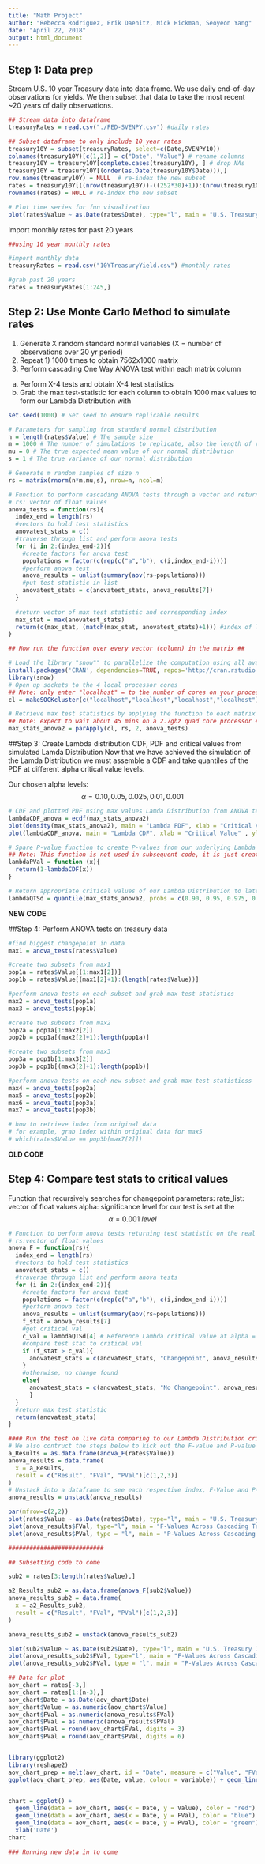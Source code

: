 ---
title: "Math Project"
author: "Rebecca Rodriguez, Erik Daenitz, Nick Hickman, Seoyeon Yang"
date: "April 22, 2018"
output: html_document
---


## Step 1: Data prep
Stream U.S. 10 year Treasury data into data frame. We use daily end-of-day observations for yields. We then subset that data to take the most recent ~20 years of daily observations.

```{r, tidy = TRUE}
## Stream data into dataframe
treasuryRates = read.csv("./FED-SVENPY.csv") #daily rates

## Subset dataframe to only include 10 year rates
treasury10Y = subset(treasuryRates, select=c(Date,SVENPY10))
colnames(treasury10Y)[c(1,2)] = c("Date", "Value") # rename columns
treasury10Y = treasury10Y[complete.cases(treasury10Y), ] # drop NAs
treasury10Y = treasury10Y[(order(as.Date(treasury10Y$Date))),]
row.names(treasury10Y) = NULL  # re-index the new subset
rates = treasury10Y[((nrow(treasury10Y))-((252*30)+1)):(nrow(treasury10Y)),] # take ~30 past years of treasury data, data takes a year to = 252 days per year and 30 years of past data from the latest observed value
rownames(rates) = NULL # re-index the new subset

# Plot time series for fun visualization
plot(rates$Value ~ as.Date(rates$Date), type="l", main = "U.S. Treasury 10 Year - Yield (%)", xlab = "Date" ,ylab = "Yield (%)")

```

Import monthly rates for past 20 years

```{r, tidy = TRUE}

##using 10 year monthly rates

#import monthly data
treasuryRates = read.csv("10YTreasuryYield.csv") #monthly rates

#grab past 20 years
rates = treasuryRates[1:245,]
```


## Step 2: Use Monte Carlo Method to simulate rates

1) Generate X random standard normal variables (X = number of observations over 20 yr period)
2) Repeat 1) 1000 times to obtain 7562x1000 matrix
3) Perform cascading One Way ANOVA test within each matrix column
  a) Perform X-4 tests and obtain X-4 test statistics
  b) Grab the max test-statistic for each column to obtain 1000 max values to form our Lambda Distribution with

```{r, tidy = TRUE}
set.seed(1000) # Set seed to ensure replicable results

# Parameters for sampling from standard normal distribution
n = length(rates$Value) # The sample size
m = 1000 # The number of simulations to replicate, also the length of values in our Lambda Distribution
mu = 0 # The true expected mean value of our normal distribution
s = 1 # The true variance of our normal distribution

# Generate m random samples of size n
rs = matrix(rnorm(n*m,mu,s), nrow=n, ncol=m)

# Function to perform cascading ANOVA tests through a vector and return max f statistic
# rs: vector of float values
anova_tests = function(rs){
  index_end = length(rs)
  #vectors to hold test statistics
  anovatest_stats = c()
  #traverse through list and perform anova tests
  for (i in 2:(index_end-2)){
    #create factors for anova test
    populations = factor(c(rep(c("a","b"), c(i,index_end-i))))
    #perform anova test
    anova_results = unlist(summary(aov(rs~populations)))
    #put test statistic in list
    anovatest_stats = c(anovatest_stats, anova_results[7])
  }
  
  #return vector of max test statistic and corresponding index
  max_stat = max(anovatest_stats)
  return(c(max_stat, (match(max_stat, anovatest_stats)+1))) #index of last element in first population
}

## Now run the function over every vector (column) in the matrix ##

# Load the library "snow"" to parallelize the computation using all available cores of the local machine
install.packages('CRAN', dependencies=TRUE, repos='http://cran.rstudio.com/')
library(snow)
# Open up sockets to the 4 local processor cores
## Note: only enter "localhost" = to the number of cores on your processor
cl = makeSOCKcluster(c("localhost","localhost","localhost","localhost"))

# Retrieve max test statistics by applying the function to each matrix vector
## Note: expect to wait about 45 mins on a 2.7ghz quad core processor ##
max_stats_anova2 = parApply(cl, rs, 2, anova_tests)
```


##Step 3: Create Lambda distribution CDF, PDF and critical values from simulated Lamda Distribution
Now that we have achieved the simulation of the Lamda Distribution we must assemble a CDF and take quantiles of the PDF at different alpha critical value levels.

Our chosen alpha levels:
$$\alpha=0.10, 0.05, 0.025, 0.01, 0.001$$

```{r, tidy = TRUE}
# CDF and plotted PDF using max values Lamda Distribution from ANOVA tests
lambdaCDF_anova = ecdf(max_stats_anova2)
plot(density(max_stats_anova2), main = "Lambda PDF", xlab = "Critical Value" , ylab = "Density of Observations")
plot(lambdaCDF_anova, main = "Lambda CDF", xlab = "Critical Value" , ylab = "Accumulated Area")

# Spare P-value function to create P-values from our underlying Lambda Distribution at any specified critical value
## Note: This function is not used in subsequent code, it is just created to provide quick intuition on associated p-values with any critical value if the user wishes to get a better sense of the distribution areas.
lambdaPVal = function (x){
  return(1-lambdaCDF(x))
} 

# Return appropriate critical values of our Lambda Distribution to later test our F-Statistics on live data against 
lambdaQTSd = quantile(max_stats_anova2, probs = c(0.90, 0.95, 0.975, 0.99, 0.999), na.rm = FALSE, names = FALSE, type = 1)
```

**NEW CODE**

##Step 4: Perform ANOVA tests on treasury data

```{r, tidy = TRUE}
#find biggest changepoint in data
max1 = anova_tests(rates$Value)

#create two subsets from max1
pop1a = rates$Value[(1:max1[2])]
pop1b = rates$Value[(max1[2]+1):(length(rates$Value))]

#perform anova tests on each subset and grab max test statistics
max2 = anova_tests(pop1a)
max3 = anova_tests(pop1b)

#create two subsets from max2
pop2a = pop1a[1:max2[2]]
pop2b = pop1a[(max2[2]+1):length(pop1a)]

#create two subsets from max3
pop3a = pop1b[1:max3[2]]
pop3b = pop1b[(max3[2]+1):length(pop1b)]

#perform anova tests on each new subset and grab max test statisticss
max4 = anova_tests(pop2a)
max5 = anova_tests(pop2b)
max6 = anova_tests(pop3a)
max7 = anova_tests(pop3b)

# how to retrieve index from original data
# for example, grab index within original data for max5
# which(rates$Value == pop3b[max7[2]])

```


**OLD CODE**

## Step 4: Compare test stats to critical values 
Function that recursively searches for changepoint parameters:
rate_list: vector of float values
alpha: significance level for our test is set at the $$\alpha= 0.001~level$$

```{r tidy=TRUE}
# Function to perform anova tests returning test statistic on the real data
# rs:vector of float values
anova_F = function(rs){
  index_end = length(rs)
  #vectors to hold test statistics
  anovatest_stats = c()
  #traverse through list and perform anova tests
  for (i in 2:(index_end-2)){
    #create factors for anova test
    populations = factor(c(rep(c("a","b"), c(i,index_end-i))))
    #perform anova test
    anova_results = unlist(summary(aov(rs~populations)))
    f_stat = anova_results[7]
    #get critical val
    c_val = lambdaQTSd[4] # Reference Lambda critical value at alpha = 0.01
    #compare test stat to critical val
    if (f_stat > c_val){ 
      anovatest_stats = c(anovatest_stats, "Changepoint", anova_results[7], anova_results[9])
    }
    #otherwise, no change found
    else{
      anovatest_stats = c(anovatest_stats, "No Changepoint", anova_results[7], anova_results[9])
      }
  }
  #return max test statistic
  return(anovatest_stats)
}

#### Run the test on live data comparing to our Lambda Distribution critical value ###
# We also contruct the steps below to kick out the F-value and P-value for each test run
a_Results = as.data.frame(anova_F(rates$Value))
anova_results = data.frame(
  x = a_Results,
  result = c("Result", "FVal", "PVal")[c(1,2,3)]
)
# Unstack into a dataframe to see each respective index, F-Value and P-Value
anova_results = unstack(anova_results)

par(mfrow=c(2,2))
plot(rates$Value ~ as.Date(rates$Date), type="l", main = "U.S. Treasury 10 Year - Yield (%)", xlab = "Date" , ylab = "Yield (%)")
plot(anova_results$FVal, type="l", main = "F-Values Across Cascading Test", xlab = "Index", ylab = "F-Values")
plot(anova_results$PVal, type = "l", main = "P-Values Across Cascading Test", xlab = "Index", ylab = "P-Values")

###########################

## Subsetting code to come

sub2 = rates[3:length(rates$Value),]

a2_Results_sub2 = as.data.frame(anova_F(sub2$Value))
anova_results_sub2 = data.frame(
  x = a2_Results_sub2,
  result = c("Result", "FVal", "PVal")[c(1,2,3)]
)

anova_results_sub2 = unstack(anova_results_sub2)

plot(sub2$Value ~ as.Date(sub2$Date), type="l", main = "U.S. Treasury 10 Year - Yield (%)", xlab = "Date" , ylab = "Yield (%)")
plot(anova_results_sub2$FVal, type="l", main = "F-Values Across Cascading Test", xlab = "Index", ylab = "F-Values")
plot(anova_results_sub2$PVal, type = "l", main = "P-Values Across Cascading Test", xlab = "Index", ylab = "P-Values")

## Data for plot
aov_chart = rates[-3,]
aov_chart = rates[1:(n-3),]
aov_chart$Date = as.Date(aov_chart$Date)
aov_chart$Value = as.numeric(aov_chart$Value)
aov_chart$FVal = as.numeric(anova_results$FVal)
aov_chart$PVal = as.numeric(anova_results$PVal)
aov_chart$FVal = round(aov_chart$FVal, digits = 3)
aov_chart$PVal = round(aov_chart$PVal, digits = 6)


library(ggplot2)
library(reshape2)
aov_chart_prep = melt(aov_chart, id = "Date", measure = c("Value", "FVal", "PVal"))
ggplot(aov_chart_prep, aes(Date, value, colour = variable)) + geom_line()


chart = ggplot() + 
  geom_line(data = aov_chart, aes(x = Date, y = Value), color = "red") + scale_y_continuous
  geom_line(data = aov_chart, aes(x = Date, y = FVal), color = "blue") + scale_y_continuous(sec.axis = sec_axis(~./1000)) +
  geom_line(data = aov_chart, aes(x = Date, y = PVal), color = "green") +
  xlab('Date')
chart

### Running new data in to come

```